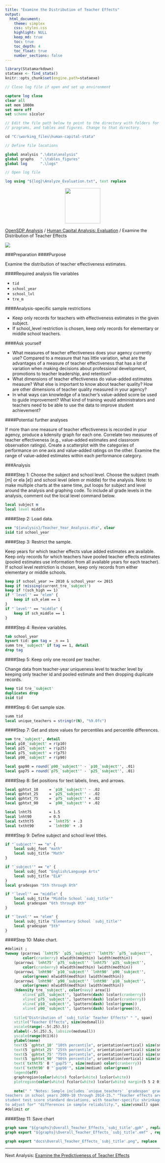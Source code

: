 ```yaml
---
title: "Examine the Distribution of Teacher Effects"
output: 
  html_document:
    theme: simplex
    css: styles.css
    highlight: NULL
    keep_md: true
    toc: true
    toc_depth: 4
    toc_float: true
    number_sections: false
---
```


```r
library(Statamarkdown)
stataexe <- find_stata()
knitr::opts_chunk$set(engine.path=stataexe)
```

```stata
// Close log file if open and set up environment

capture log close
clear all
set mem 1000m
set more off
set scheme s1color

// Edit the file path below to point to the directory with folders for data, logs,
// programs, and tables and figures. Change to that directory.

cd "C:\working_files\human-capital-stata"

// Define file locations

global analysis ".\data\analysis"
global graphs 	".\tables_figures"
global log 		".\logs"

// Open log file

log using "${log}\Analyze_Evaluation.txt", text replace

```

<div class="navbar navbar-default navbar-fixed-top" id="logo">
<div class="container">
<img src="OpenSDP-Banner_crimson.jpg" style="display: block; margin: 0 auto; height: 115px;">
</div>
</div>

[OpenSDP Analysis](http://opensdp.github.io/analysis) / [Human Capital Analysis: Evaluation](Human_Capital_Analysis_Evaluation.html) / Examine the Distribution of Teacher Effects

![](Overall_Teacher_Effects_Middle School Math.png)


###Preparation
####Purpose

Examine the distribution of teacher effectiveness estimates. 

####Required analysis file variables

 - `tid`
 - `school_year`
 - `school_lvl`
 - `tre_m`


####Analysis-specific sample restrictions

 - Keep only records for teachers with effectiveness estimates in the given subject. 
 - If school_level restriction is chosen, keep only records for elementary or middle school teachers. 
 
 
####Ask yourself
 
- What measures of teacher effectiveness does your agency currently use? Compared to a measure that has little variation, what are the advantages of a measure of teacher effectiveness that has a lot of variation when making decisions about professional development, promotions to teacher leadership, and retention? 
 - What dimensions of teacher effectiveness do value-added estimates measure? What else is important to know about teacher quality? How are other dimensions of teacher quality measured in your agency? 
 - In what ways can knowledge of a teacher's value-added score be used to guide improvement? What kind of training would administrators and teachers need to be able to use the data to improve student achievement? 
 
####Potential further analyses

If more than one measure of teacher effectiveness is recorded in your agency, produce a kdensity graph for each one. Correlate two measures of teacher effectiveness (e.g., value-added estimates and classroom observation ratings). Create a scatterplot with the categories of performance on one axis and value-added ratings on the other. Examine the range of value-added estimates within each performance category. 

###Analysis

####Step 1: Choose the subject and school level. 
Choose the subject (math [m] or ela [e]) and school level (elem or middle) for the analysis. Note: to make multiple charts at the same time, put loops for subject and level around the analysis and graphing code. To include all grade levels in the analysis, comment out the local level command below.

```stata
local subject m
local level middle
```

####Step 2: Load data.

```stata
use "${analysis}/Teacher_Year_Analysis.dta", clear
isid tid school_year
```

####Step 3: Restrict the sample.

Keep years for which teacher effects value added estimates are available. Keep only records for which teachers have pooled teacher effects estimates (pooled estimates use information from all available years for each teacher). If school level restriction is chosen, keep only records from either elementary or middle schools.

```stata
keep if school_year >= 2010 & school_year <= 2015
keep if !missing(current_tre_`subject')
keep if !(sch_high == 1)
if "`level'" == "elem" {	
	keep if sch_elem == 1
}
if "`level'" == "middle" {
	keep if sch_middle == 1
}
```

####Step 4: Review variables.

```stata
tab school_year
bysort tid: gen tag = _n == 1
summ tre_`subject' if tag == 1, detail
drop tag
```


####Step 5: Keep only one record per teacher.

Change data from teacher-year uniqueness level to teacher level by keeping only teacher id and pooled estimate and then dropping duplicate records.

```stata
keep tid tre_`subject'
duplicates drop 
isid tid
```

####Step 6: Get sample size.

```stata
summ tid
local unique_teachers = string(r(N), "%9.0fc")
```

####Step 7: Get and store values for percentiles and percentile differences. 

```stata
sum tre_`subject', detail
local p10_`subject' = r(p10)
local p25_`subject' = r(p25)
local p75_`subject' = r(p75)
local p90_`subject' = r(p90)

local gap90 = round(`p90_`subject'' - `p10_`subject'', .01)
local gap75 = round(`p75_`subject'' - `p25_`subject'', .01)
```

####Step 8: Set positions for text labels, lines, and arrows.

```stata
local gphtxt_10		= `p10_`subject'' - .02
local gphtxt_25		= `p25_`subject'' - .02
local gphtxt_75		= `p75_`subject'' + .02
local gphtxt_90		= `p90_`subject'' + .02

local lnht75		= 1.5
local lnht90		= 0.5
local txtht75		= `lnht75' + .3
local txtht90		= `lnht90' + .3
```

####Step 9: Define subject and school level titles.

```stata
if "`subject'" == "m" {
	local subj_foot "math"
	local subj_title "Math"
}

if "`subject'" == "e" {
	local subj_foot "English/Language Arts"
	local subj_title "ELA"
}
local gradespan "5th through 8th"

if "`level'" == "middle" {
	local subj_title "Middle School `subj_title'"
	local gradespan "6th through 8th"
}

if "`level'" == "elem" {
	local subj_title "Elementary School `subj_title'"
	local gradespan "5th"
}
```

####Step 10: Make chart.

```stata
#delimit ;
twoway (pcarrowi `lnht75' `p25_`subject'' `lnht75' `p75_`subject'',
		color(cranberry) mlwidth(medthin) lwidth(medthin))
	(pcarrowi `lnht75' `p75_`subject'' `lnht75' `p25_`subject'',
		color(cranberry) mlwidth(medthin) lwidth(medthin))
	(pcarrowi `lnht90' `p10_`subject'' `lnht90' `p90_`subject'',
		color(green) mlwidth(medthin) lwidth(medthin))
	(pcarrowi `lnht90' `p90_`subject'' `lnht90' `p10_`subject'',
		color(green) mlwidth(medthin) lwidth(medthin))
	(kdensity tre_`subject', color(navy) area(1) 
		xline(`p25_`subject'', lpattern(dash) lcolor(cranberry))
		xline(`p75_`subject'', lpattern(dash) lcolor(cranberry))
		xline(`p10_`subject'', lpattern(dash) lcolor(green))
		xline(`p90_`subject'', lpattern(dash) lcolor(green))),
		
	title("Distribution of `subj_title' Teacher Effects" " ", span)
	xtitle("Teacher Effects", size(medsmall))
	xscale(range(-.5(.25).5))
	xlabel(-.5(.25).5, labsize(medsmall))
	yscale(range(0(1)6))
	ylabel(none)
	text(5 `gphtxt_10' "10th percentile", orientation(vertical) size(small))
	text(5 `gphtxt_25' "25th percentile", orientation(vertical) size(small))
	text(5 `gphtxt_75' "75th percentile", orientation(vertical) size(small))
	text(5 `gphtxt_90' "90th percentile", orientation(vertical) size(small))
	text(`txtht75' 0 "`gap75'", size(medium) color(cranberry))
	text(`txtht90' 0 "`gap90'", size(medium) color(green))
	legend(off)
	graphregion(color(white) fcolor(white) lcolor(white))
	plotregion(color(white) fcolor(white) lcolor(white) margin(5 5 2 0))
	
	note(" " "Notes: Sample includes `unique_teachers' `gradespan' grade `subj_foot'
teachers in school years 2009-10 through 2014-15." "Teacher effects are measured in
student test score standard deviations, with teacher-specific shrinkage factors applied
to adjust for" "differences in sample reliability.", size(vsmall) span);
#delimit cr	
```

####Step 11: Save chart

```stata
graph save "${graphs}\Overall_Teacher_Effects_`subj_title'.gph" , replace
graph export "${graphs}\Overall_Teacher_Effects_`subj_title'.emf" , replace
```

```stata
graph export "docs\Overall_Teacher_Effects_`subj_title'.png", replace
```

---

Next Analysis: [Examine the Predictiveness of Teacher Effects](Predictive_Teacher_Effects_Average.html)

